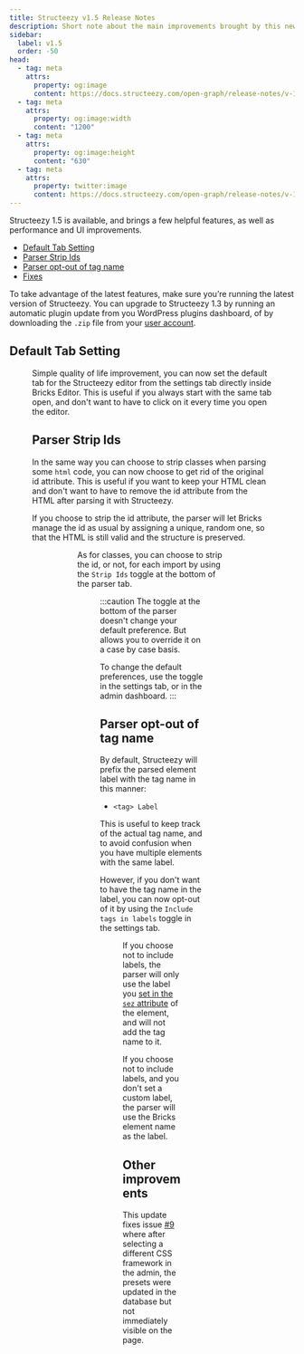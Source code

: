 ```yaml
---
title: Structeezy v1.5 Release Notes
description: Short note about the main improvements brought by this new version.
sidebar:
  label: v1.5
  order: -50
head:
  - tag: meta
    attrs:
      property: og:image
      content: https://docs.structeezy.com/open-graph/release-notes/v-1-5.png
  - tag: meta
    attrs:
      property: og:image:width
      content: "1200"
  - tag: meta
    attrs:
      property: og:image:height
      content: "630"
  - tag: meta
    attrs:
      property: twitter:image
      content: https://docs.structeezy.com/open-graph/release-notes/v-1-5.png
---
```


<Release version="1.5" />

Structeezy 1.5 is available, and brings a few helpful features, as well as performance and UI improvements.

- [Default Tab Setting](#default-tab-setting)
- [Parser Strip Ids](#parser-strip-ids)
- [Parser opt-out of tag name](#parser-opt-out-of-tag-name)
- [Fixes](#fixes)

To take advantage of the latest features, make sure you’re running the latest version of Structeezy. You can upgrade to Structeezy 1.3 by running an automatic plugin update from you WordPress plugins dashboard, of by downloading the `.zip` file from your [user account](https://structeezy.com/my-account/).

## Default Tab Setting

<Figure src={tab} alt="" width="900" caption="The dropdown is in the Appearance section of the Settings tab"/>

Simple quality of life improvement, you can now set the default tab for the Structeezy editor from the settings tab directly inside Bricks Editor. This is useful if you always start with the same tab open, and don't want to have to click on it every time you open the editor.

## Parser Strip Ids

In the same way you can choose to strip classes when parsing some `html` code, you can now choose to get rid of the original id attribute. This is useful if you want to keep your HTML clean and don't want to have to remove the id attribute from the HTML after parsing it with Structeezy.

If you choose to strip the id attribute, the parser will let Bricks manage the id as usual by assigning a unique, random one, so that the HTML is still valid and the structure is preserved.

<Figure src={stripIds} alt="" width="900" caption="The setting is in the Parser section of the Settings tab" />

<Figure src={stripIdsAdm} alt="" width="900" caption="The setting is also available in the Parser section of the Admin dashboard" />

As for classes, you can choose to strip the id, or not, for each import by using the `Strip Ids` toggle at the bottom of the parser tab.

<Figure src={stripIdsOnce} alt="" width="900" caption="This toggle defines the option for the next parsing only" />

:::caution
The toggle at the bottom of the parser doesn't change your default preference. But allows you to override it on a case by case basis.

To change the default preferences, use the toggle in the settings tab, or in the admin dashboard.
:::

## Parser opt-out of tag name

By default, Structeezy will prefix the parsed element label with the tag name in this manner:
- `<tag> Label`

This is useful to keep track of the actual tag name, and to avoid confusion when you have multiple elements with the same label.

However, if you don't want to have the tag name in the label, you can now opt-out of it by using the `Include tags in labels` toggle in the settings tab.

<Figure src={noTags} alt="" width="900" caption="The Include tags in labels setting is in the Parser section of the Settings tab"/>

If you choose not to include labels, the parser will only use the label you [set in the `sez` attribute](http://localhost:4321/guides/parser/#add-custom-labels-to-your-elements) of the element, and will not add the tag name to it.

If you choose not to include labels, and you don't set a custom label, the parser will use the Bricks element name as the label.

## Other improvements

This update fixes issue [#9](https://github.com/thewebforge/structeezy-docs/issues/9) where after selecting a different CSS framework in the admin, the presets were updated in the database but not immediately visible on the page.
